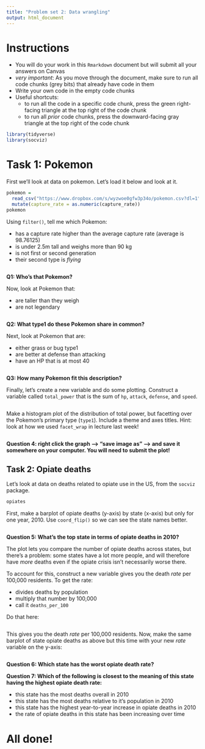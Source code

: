 ```yaml
---
title: "Problem set 2: Data wrangling"
output: html_document
---
```



# Instructions


- You will do your work in this `Rmarkdown` document but will submit all your answers on Canvas
- *very important*: As you move through the document, make sure to run all code chunks (grey bits) that already have code in them
- Write your own code in the empty code chunks
- Useful shortcuts: 
    - to run all the code in a specific code chunk, press the green right-facing triangle at the top right of the code chunk
    - to run all *prior* code chunks, press the downward-facing gray triangle at the top right of the code chunk




```r
library(tidyverse)
library(socviz)
```



# Task 1: Pokemon


First we'll look at data on pokemon. Let's load it below and look at it.


```r
pokemon = 
  read_csv("https://www.dropbox.com/s/wyzwoe0gfw3p34o/pokemon.csv?dl=1") %>% 
  mutate(capture_rate = as.numeric(capture_rate))
pokemon
```


Using `filter()`, tell me which Pokemon: 

- has a capture rate higher than the average capture rate (average is 98.76125)
- is under 2.5m tall and weighs more than 90 kg
- is not first or second generation
- their second type is *flying*


```r


```


**Q1: Who's that Pokemon?**


Now, look at Pokemon that: 

- are taller than they weigh
- are not legendary

```r


```

**Q2: What type1 do these Pokemon share in common?** 



Next, look at Pokemon that are: 

- either grass or bug type1
- are better at defense than attacking
- have an HP that is at most 40

```r


```

**Q3: How many Pokemon fit this description?** 



Finally, let's create a new variable and do some plotting. Construct a variable called `total_power` that is the sum of `hp`, `attack`, `defense`, and `speed`.

```r


```


Make a histogram plot of the distribution of total power, but facetting over the Pokemon's primary type (`type1`). Include a theme and axes titles. Hint: look at how we used `facet_wrap` in lecture last week!

```r


```


**Question 4: right click the graph --> "save image as" --> and save it somewhere on your computer. You will need to submit the plot!**



## Task 2: Opiate deaths


Let's look at data on deaths related to opiate use in the US, from the `socviz` package. 


```r
opiates
```


First, make a barplot of opiate deaths (y-axis) by state (x-axis) but only for one year, 2010. Use `coord_flip()` so we can see the state names better. 


```r

```


**Question 5: What's the top state in terms of opiate deaths in 2010?** 


The plot lets you compare the number of opiate deaths across states, but there's a problem: some states have a lot more people, and will therefore have *more* deaths even if the opiate crisis isn't necessarily worse there. 


To account for this, construct a new variable gives you the death *rate* per 100,000 residents. To get the rate: 

- divides deaths by population 
- multiply that number by 100,000
- call it `deaths_per_100`


Do that here:

```r

```



This gives you the death *rate* per 100,000 residents. Now, make the same barplot of state opiate deaths as above but this time with your new *rate* variable on the y-axis:

```r


```

**Question 6: Which state has the worst opiate death rate?** 


**Question 7: Which of the following is closest to the meaning of this state having the highest opiate death rate:**

- this state has the most deaths overall in 2010
- this state has the most deaths relative to it's population in 2010
- this state has the highest year-to-year increase in opiate deaths in 2010
- the rate of opiate deaths in this state has been increasing over time 


# All done!
